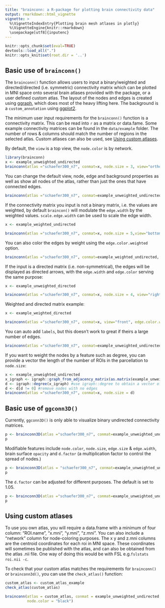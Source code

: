 ```yaml
---
title: "brainconn: a R-package for plotting brain connectivity data"
output: rmarkdown::html_vignette
vignette: >
  %\VignetteIndexEntry{Plotting brain mesh atlases in plotly}
  %\VignetteEngine{knitr::rmarkdown}
  \usepackage[utf8]{inputenc}
---
```


```r
knitr::opts_chunk$set(eval=TRUE)
devtools::load_all(".")
knitr::opts_knit$set(root.dir = '..')
```

## Basic use of `brainconn()`
The `brainconn()` function allows users to input a binary/weighted and directed/directed (i.e. symmetric) connectivity matrix which can be plotted in MNI space onto several brain atlases provided with the package, or a user defined custom atlas. The layout of the nodes and edges is created using [ggraph](https://github.com/thomasp85/ggraph), which does most of the heavy lifting here. The background is a `custom_annotation` using [ggplot2](https://github.com/tidyverse/ggplot2). 

The minimum user input requirements for the `brainconn()` function is a connectivity matrix. This can be read into `r` as a matrix or data.fame. Some example connectivity matrices can be found in the `data/example` folder. The number of rows & columns should match the number of regions in the selected atlas. Custom atlases can also be used, see [Using custom atlases]. 

By default, the `view` is a top view, the `node.color` is by network.

```r
library(brainconn)
x <- example_unweighted_undirected
brainconn(atlas ="schaefer300_n7", conmat=x, node.size = 3, view="ortho")
```



You can change the default view, node, edge and background properties as well as show all nodes of the atlas, rather than just the ones that have connected edges.  
```r
brainconn(atlas ="schaefer300_n7", conmat=example_unweighted_undirected, view="left", node.size = 3, node.color = "hotpink", edge.width = 2, edge.color="darkblue", edge.alpha = 0.8, all.nodes = T, show.legend = F)
```

If the connectivity matrix you input is not a binary matrix, i.e. the values are weighted, by default `braincon()` will modulate the `edge.width` by the weighted values. `scale.edge.width` can be used to scale the edge width.

```r
x <- example_weighted_undirected

brainconn(atlas ="schaefer300_n7", conmat=x, node.size = 5,view="bottom", scale.edge.width = c(1,3), background.alpha = 0.4, show.legend = F)
```

You can also color the edges by weight using the `edge.color.weighted` option.

```r

brainconn(atlas ="schaefer300_n7", conmat=example_weighted_undirected, node.size = 7,view="bottom", edge.width = 2, edge.color.weighted = T, show.legend = T)
```

If the input is a directed matrix (i.e. non-symmetrical), the edges will be displayed as directed arrows, with the `edge.width` and `edge.color` serving the same purpose:

```r
x <- example_unweighted_directed

brainconn(atlas ="schaefer300_n7", conmat=x, node.size = 4, view="right", edge.alpha = 0.6)
```

Weighted and directed matrix example:
```r
x <- example_weighted_directed

brainconn(atlas ="schaefer300_n7", conmat=x, view="front", edge.color.weighted=T)
```


You can auto add `labels`, but this doesn't work to great if theirs a large number of edges. 
```r
brainconn(atlas ="schaefer300_n7", conmat=example_unweighted_undirected, labels = T, label.size = 2, node.size = 3)
```

If you want to weight the nodes by a feature such as degree, you can provide a vector the length of the number of ROIs in the parcellation to `node.size`: 

```r
x <- example_unweighted_undirected
x_igraph <- igraph::graph_from_adjacency_matrix(as.matrix(example_unweighted_undirected)) #convert connectivity matrix into an graph object.
d <- igraph::degree(x_igraph) #use igraph::degree to obtain a vector of nodal degree
d <- d[d != 0] #remove nodes with no edges 
brainconn(atlas ="schaefer300_n7", conmat=x, node.size = d)
```



## Basic use of `ggconn3D()`
Currently, `ggconn3D()` is only able to visualize binary undirected connectivity matrices. 

```r
p <- brainconn3D(atlas ="schaefer300_n7", conmat=example_unweighted_undirected, show.legend = F)
p
```

Modifiable features include `node.color`, `node.size`, `edge.size` & `edge.width`, brain surface `opacity` and `d.factor` (a multiplication factor to control the spread of nodes.)
```r
p <- brainconn3D(atlas = "schaefer300_n7", conmat=example_unweighted_undirected, edge.width = 6, edge.color = "green", node.size = 8, node.color = "red", show.legend = F)
p
```


The `d.factor` can be adjusted for different purposes. The default is set to 1.05.
```r
p <- brainconn3D(atlas ="schaefer300_n7", conmat=example_unweighted_undirected, edge.width = 3, edge.color = "brown", node.size = 3, d.factor = 1.3, all.nodes = T, opacity = 0.3, show.legend = F)
p
```

## Using custom atlases

To use you own atlas, you will require a data.frame with a minimum of four column: "ROI.name", "x.mni", "y.mni", "z.mni". You can also include a "network" column for node-coloring purposes. The x y and z.mni columns are the centroid coordinates for each roi in MNI space. These coordinates will sometimes be published with the atlas, and can also be obtained from the atlas .nii file. One way of doing this would be with FSL e.g.`fslstats roi.nii -c`.

To check that your custom atlas matches the requirements for `brainconn()` or `brainconn3d()`, you can use the `check_atlas()` function:

```r
custom_atlas <- custom_atlas_example
check_atlas(custom_atlas)

brainconn(atlas = custom_atlas, conmat = example_unweighted_undirected,
          node.color = "black")
```



